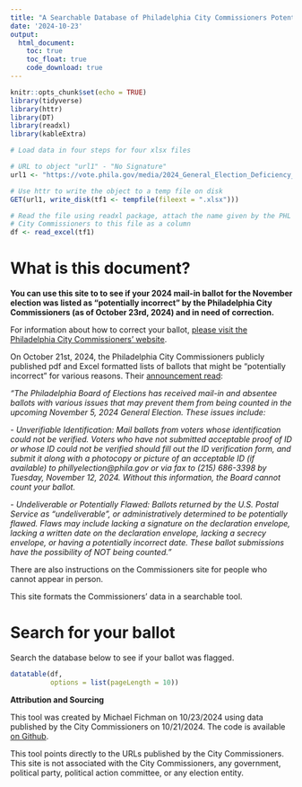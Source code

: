 ```yaml
---
title: "A Searchable Database of Philadelphia City Commissioners Potentially Incorrect Ballots"
date: '2024-10-23'
output: 
  html_document:
    toc: true
    toc_float: true
    code_download: true
---
```


```r
knitr::opts_chunk$set(echo = TRUE)
library(tidyverse)
library(httr)
library(DT)
library(readxl)
library(kableExtra)

# Load data in four steps for four xlsx files

# URL to object "url1" - "No Signature"
url1 <- "https://vote.phila.gov/media/2024_General_Election_Deficiency_List.xlsx"

# Use httr to write the object to a temp file on disk
GET(url1, write_disk(tf1 <- tempfile(fileext = ".xlsx")))

# Read the file using readxl package, attach the name given by the PHL
# City Commissioners to this file as a column
df <- read_excel(tf1) 

```

# What is this document?

**You can use this site to to see if your 2024 mail-in ballot for the November election was listed as "potentially incorrect" by the Philadelphia City Commissioners (as of October 23rd, 2024) and in need of correction.**

For information about how to correct your ballot, [please visit the Philadelphia City Commissioners' website](https://vote.phila.gov/news/2024/10/08/2024-general-election-unverifiable-identification-undeliverable-and-or-potentially-flawed-ballots/).

On October 21st, 2024, the Philadelphia City Commissioners publicly published pdf and Excel formatted lists of ballots that might be "potentially incorrect" for various reasons. Their [announcement read](https://vote.phila.gov/news/2024/10/08/2024-general-election-unverifiable-identification-undeliverable-and-or-potentially-flawed-ballots/):

*"The Philadelphia Board of Elections has received mail-in and absentee ballots with various issues that may prevent them from being counted in the upcoming November 5, 2024 General Election. These issues include:*

*- Unverifiable Identification: Mail ballots from voters whose identification could not be verified. Voters who have not submitted acceptable proof of ID or whose ID could not be verified should fill out the ID verification form, and submit it along with a photocopy or picture of an acceptable ID (if available) to phillyelection@phila.gov or via fax to (215) 686-3398 by Tuesday, November 12, 2024. Without this information, the Board cannot count your ballot.*

*- Undeliverable or Potentially Flawed: Ballots returned by the U.S. Postal Service as “undeliverable”, or administratively determined to be potentially flawed. Flaws may include lacking a signature on the declaration envelope, lacking a written date on the declaration envelope, lacking a secrecy envelope, or having a potentially incorrect date. These ballot submissions have the possibility of NOT being counted."*

There are also instructions on the Commissioners site for people who cannot appear in person.

This site formats the Commissioners' data in a searchable tool.

# Search for your ballot

Search the database below to see if your ballot was flagged.

```r
datatable(df, 
          options = list(pageLength = 10))
```
**Attribution and Sourcing**

This tool was created by Michael Fichman on 10/23/2024 using data published by the City Commissioners on 10/21/2024. The code is available [on Github](https://github.com/mafichman/PotentiallyIncorrectBallots).

This tool points directly to the URLs published by the City Commissioners. This site is not associated with the City Commissioners, any government, political party, political action committee, or any election entity.